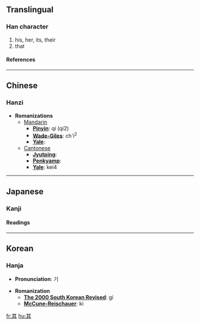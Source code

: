 {{see|丌}}

==Translingual==
===Han character===
{{Han char|rad=八|as=06|sn=8|four=4480<sub>1</sub>|canj=廿一一金 (TMMC)}}
# his, her, its, their
# that
====References====
{{Han ref|kx=0127.180|dkj=01472|dj=0286.100|hdz=10245.010|uh=5176|ud=20854|bh=A8E4|bd=43236}}
----

==Chinese==
===Hanzi===


* '''Romanizations'''
** [[Mandarin]]
*** '''[[Pinyin]]''': qí (qi2)
*** '''[[Wade-Giles]]''': ch'i<sup>2</sup>
*** '''[[Yale]]''': 
**[[Cantonese]]
***'''[[Jyutping]]''':
***'''[[Penkyamp]]''': 
***'''[[Yale]]''': kei4


----
==Japanese==
===Kanji===
{{ja-kanji|grade=|rs=八06}}
====Readings====
{{ja-readings|on=[[き]] (ki), [[ぎ]] (gi)|kun=[[その]] (sono), [[それ]] (sore)}}


----
==Korean==
===Hanja===

* '''Pronunciation''': 기

* '''Romanization'''
** '''[[The 2000 South Korean Revised Romanization|The 2000 South Korean Revised]]''': gi
** '''[[McCune-Reischauer]]''': ki


[[fr:其]]
[[hu:其]]